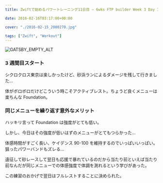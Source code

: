 ---
title: Zwiftで始めるパワートレーニング11日目 – 6wks FTP builder Week 3 Day 1

date: 2016-02-16T03:17:00+00:00

cover: "./2016-02-15_2000270.jpg"

tags: ["Zwift", "Workout"]
---

![GATSBY_EMPTY_ALT](./2016-02-15_2000270.jpg)

### 3 週間目スタート

シクロクロス東京は楽しかったけど、砂浜ランによるダメージを残して行きました…

体がボロボロだけどこういう時こそアクティブレスト。ちょうど良くメニューは楽ちんな Foundation。

### 同じメニューを繰り返す意外なメリット

ハッキリ言って Foundation は強度がとても低い。

しかし、今日はその強度が低いはずのメニューがとてもつらかった…

体感時間がすごく長い、ケイデンス 90-100 を維持するのでいっぱいいっぱい。狙ったパワーバンドもズレる…

遠征して砂レースして翌日も応援で暴れているのだから当たり前といえば当たり前なんだが同じメニューでの体感強度で体調を測れるという学びがあった。

この練習のおかげで翌日はフルレストすることに決められた。

<LinkBox isAmazonLink url="https://www.amazon.co.jp/dp/B0050GL5GM/" />
